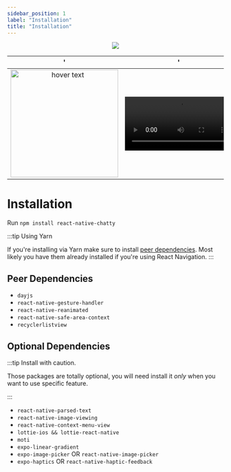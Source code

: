 ```yaml
---
sidebar_position: 1
label: "Installation"
title: "Installation"
---
```


<p align="center">
  <img src="https://muhammedkpln.github.io/react-native-chatty/img/logo.svg" align="center" />
</p>


' | '
:-: | :-:
<img src="https://i.imgur.com/k7G9Yog.png" width="250" title="hover text"/> | <video src="https://user-images.githubusercontent.com/17166855/156153084-f111fd20-f89e-41fd-b3bd-5b4e1be81b47.mp4"  width="250" />

# Installation

Run `npm install react-native-chatty`


:::tip Using Yarn

If you're installing via Yarn make sure to install [peer dependencies](#peer-dependencies). Most likely you have them already installed if you're using React Navigation.
:::



## Peer Dependencies
-    `dayjs`
-    `react-native-gesture-handler`
-    `react-native-reanimated`
-    `react-native-safe-area-context`
-    `recyclerlistview`


## Optional Dependencies

:::tip Install with caution.

Those packages are totally optional, you will need install it *only* when you want to use specific feature.

:::

- `react-native-parsed-text`
- `react-native-image-viewing`
- `react-native-context-menu-view`
- `lottie-ios && lottie-react-native`
- `moti`
- `expo-linear-gradient`
- `expo-image-picker` OR `react-native-image-picker`
- `expo-haptics` OR `react-native-haptic-feedback`
